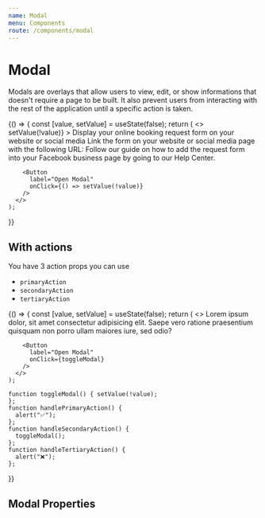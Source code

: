 ```yaml
---
name: Modal
menu: Components
route: /components/modal
---
```



# Modal

<ComponentStatus stage="pre" responsive="no" accessible="no" />

Modals are overlays that allow users to view, edit, or show informations that
doesn't require a page to be built. It also prevent users from interacting with
the rest of the application until a specific action is taken.

<Playground>
  {() => {
    const [value, setValue] = useState(false);
    return (
      <>
        <Modal
          title="Share and Embed"
          open={value}
          onRequestClose={() => setValue(!value)}
        >
          <Content type="modal">
            <Text>
              Display your online booking request form on your website or social media
            </Text>
          </Content>
          <Tabs>
            <Tab label="Share Link">
              <Text>
                  Link the form on your website or social media page with the following URL:
              </Text>
            </Tab>
            <Tab label="Add to Facebook">
              <Text>
                Follow our guide on how to add the request form into your Facebook business page by going to our Help Center.
              </Text>
            </Tab>
          </Tabs>
        </Modal>

        <Button
          label="Open Modal"
          onClick={() => setValue(!value)}
        />
      </>
    );

}}

</Playground>

## With actions

You have 3 action props you can use

- `primaryAction`
- `secondaryAction`
- `tertiaryAction`

<Playground>
  {() => {
    const [value, setValue] = useState(false);
    return (
      <>
        <Modal
          title="Hold the phone!"
          open={value}
          primaryAction={{ label: "Submit", onClick: handlePrimaryAction }}
          secondaryAction={{ label: "Cancel", onClick: handleSecondaryAction }}
          tertiaryAction={{ label: "Delete", onClick: handleTertiaryAction }}
          onRequestClose={toggleModal}
        >
          <Content>
            <Text>
              Lorem ipsum dolor, sit amet consectetur adipisicing elit. Saepe vero ratione praesentium quisquam non porro ullam maiores iure, sed odio?
            </Text>
          </Content>
        </Modal>

        <Button
          label="Open Modal"
          onClick={toggleModal}
        />
      </>
    );

    function toggleModal() { setValue(!value);
    };
    function handlePrimaryAction() {
      alert("✅");
    };
    function handleSecondaryAction() {
      toggleModal();
    };
    function handleTertiaryAction() {
      alert("❌");
    };

}}

</Playground>

## Modal Properties

<Props of={Modal} />
